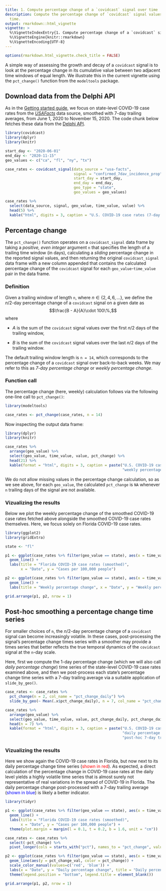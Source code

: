 ```yaml
---
title: 1. Compute percentage change of a `covidcast` signal over time
description: Compute the percentage change of `covidcast` signal values over 
  time.
output: rmarkdown::html_vignette
vignette: >
  %\VignetteIndexEntry{1. Compute percentage change of a `covidcast` signal over time}
  %\VignetteEngine{knitr::rmarkdown}
  %\VignetteEncoding{UTF-8}
---
```


```r
options(rmarkdown.html_vignette.check_title = FALSE)
```

A simple way of assessing the growth and decay of a `covidcast` signal is to 
look at the percentage change in its cumulative value between two adjacent time 
windows of equal length. We illustrate this in the current vignette using the 
`pct_change()` function from the `modeltools` package. 

## Download data from the Delphi API

As in the 
[Getting started guide](https://cmu-delphi.github.io/covidcast/modeltoolsR/articles/modeltools.html), 
we focus on state-level COVID-19 case rates from the 
[*USAFacts*](https://cmu-delphi.github.io/delphi-epidata/api/covidcast-signals/usa-facts.html) 
data source, smoothed with 7-day trailing averages, from June 1, 2020 to 
November 15, 2020. The code chunk below fetches these data from the 
[Delphi API](https://cmu-delphi.github.io/delphi-epidata/api/covidcast_signals.html).

```r
library(covidcast)
library(dplyr)
library(knitr)

start_day <- "2020-06-01"
end_day <- "2020-11-15"
geo_values <- c("ca", "fl", "ny", "tx")

case_rates <- covidcast_signal(data_source = "usa-facts",
                               signal = "confirmed_7dav_incidence_prop",
                               start_day = start_day, 
                               end_day = end_day,
                               geo_type = "state", 
                               geo_values = geo_values)
```

```r
case_rates %>%
  select(data_source, signal, geo_value, time_value, value) %>% 
  head(5) %>%
  kable("html", digits = 3, caption = "U.S. COVID-19 case rates (7-day trailing average)")
```


## Percentage change

The `pct_change()` function operates on a `covidcast_signal` data frame by 
taking a *positive, even integer* argument `n` that specifies the length of a 
trailing time window (in days), calculating a *sliding* percentage change in the
reported signal values, and then returning the original `covidcast_signal` data 
frame with a new column appended that contains the calculated percentage change 
of the `covidcast` signal for each `geo_value`-`time_value` pair in the data
frame.


### Definition

Given a trailing window of length `n`, where $n\in\{2,4,6,\dots\}$, we define
the $n/2$-day percentage change of a `covidcast` signal on a given date as
$$\frac{B - A}{A}\cdot 100\%,$$ where

* $A$ is the sum of the `covidcast` signal values over the first $n/2$ days of the 
trailing window,

* $B$ is the sum of the `covidcast` signal values over the last $n/2$ days of the 
trailing window.

The default trailing window length is `n = 14`, which corresponds to the 
percentage change of a `covidcast` signal over back-to-back weeks. We may refer
to this as *7-day percentage change* or *weekly percentage change*.


### Function call 

The percentage change (here, weekly) calculation follows via the following 
one-line call to `pct_change()`:

```r
library(modeltools)

case_rates <- pct_change(case_rates, n = 14)
```


Now inspecting the output data frame:

```r
library(dplyr)
library(knitr)

case_rates %>% 
  arrange(geo_value) %>% 
  select(geo_value, time_value, value, pct_change) %>%
  head(21) %>%
  kable(format = "html", digits = 3, caption = paste("U.S. COVID-19 case rates (with",
                                                     "weekly percentage change)"))
```

We do not allow missing values in the percentage change calculation, so as we
see above, for each `geo_value`, the calculated `pct_change` is `NA` whenever
`n` trailing days of the signal are not available.


### Vizualizing the results

Below we plot the weekly percentage change of the smoothed COVID-19 case rates 
fetched above alongside the smoothed COVID-19 case rates themselves. Here, we 
focus solely on Florida COVID-19 case rates. 

```r
library(ggplot2)
library(gridExtra)

state <- "fl"

p1 <- ggplot(case_rates %>% filter(geo_value == state), aes(x = time_value, y = value)) +
  geom_line() +
  labs(title = "Florida COVID-19 case rates (smoothed)",
       x = "Date", y = "Cases per 100,000 people")

p2 <- ggplot(case_rates %>% filter(geo_value == state), aes(x = time_value, y = pct_change)) +
  geom_line() +
  labs(title = "Weekly percentage change", x = "Date", y = "Weekly percentage change")

grid.arrange(p1, p2, nrow = 1)
```


## Post-hoc smoothing a percentage change time series

For smaller choices of `n`, the $n/2$-day percentage change of a `covidcast`
signal can become increasingly volatile. In these cases, post-processing the 
signal's percentage change times series with a smoother may provide a times 
series that better reflects the true temporal dynamics of the `covidcast` signal
at the `n`-day scale.

Here, first we compute the 1-day percentage change (which we will also call
*daily percentage change*) time series of the state-level COVID-19 case rates
examined above, and then we post-process each state's percentage change time 
series with a 7-day trailing average via a suitable application of 
`slide_by_geo()`.

```r
case_rates <- case_rates %>%
  pct_change(n = 2, col_name = "pct_change_daily") %>%
  slide_by_geo(~ Mean(.x$pct_change_daily), n = 7, col_name = "pct_change_daily_7dav")

case_rates %>%
  arrange(geo_value) %>% 
  select(geo_value, time_value, value, pct_change_daily, pct_change_daily_7dav) %>%
  head(n = 7) %>%
  kable(format = "html", digits = 3, caption = paste("U.S. COVID-19 case rates (with",
                                                     "daily percentage change and",
                                                     "post-hoc 7-day trailing average)"))
```



### Vizualizing the results

Here we show again the COVID-19 case rates in Florida, but now next to its daily
percentage change time series 
(<span style="color: red;">shown in red</span>). As expected, a direct 
calculation of the percentage change in COVID-19 case rates at the daily level 
yields a highly volatile time series that is almost surely not representative of 
real variations in the spread of COVID-19 in Florida. The daily percentage 
change post-processed with a 7-day trailing average 
(<span style="color: blue;">shown in blue</span>) is likely a better indicator.

```r
library(tidyr)

p1 <- ggplot(case_rates %>% filter(geo_value == state), aes(x = time_value, y = value)) +
  geom_line() + 
  labs(title = "Florida COVID-19 case rates (smoothed)", 
       x = "Date", y = "Cases per 100,000 people") + 
  theme(plot.margin = margin(l = 0.1, t = 0.2, b = 1.6, unit = "cm"))

case_rates <- case_rates %>%
  select(-pct_change) %>%
  pivot_longer(cols = starts_with("pct"), names_to = "pct_change", values_to = "pct_change_val")

p2 <- ggplot(case_rates %>% filter(geo_value == state), aes(x = time_value)) +
  geom_line(aes(y = pct_change_val, color = pct_change)) + 
  scale_color_manual(values=c('red', 'blue')) +
  labs(x = "Date", y = "Daily percentage change", title = "Daily percentage change") +
  theme(legend.position = "bottom", legend.title = element_blank())

grid.arrange(p1, p2, nrow = 1)
```
